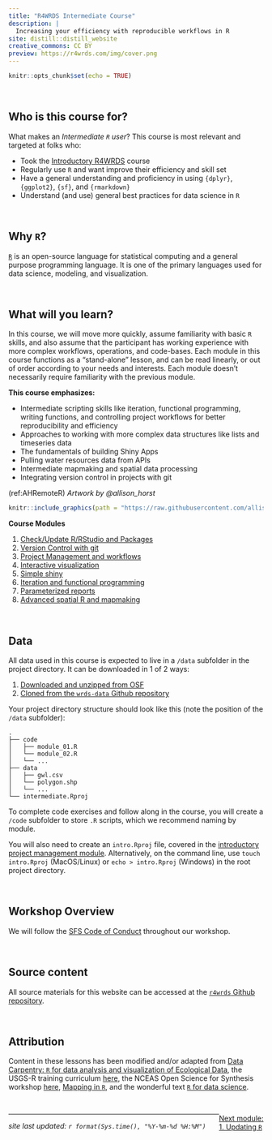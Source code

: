 ```yaml
---
title: "R4WRDS Intermediate Course"
description: |
  Increasing your efficiency with reproducible workflows in R
site: distill::distill_website
creative_commons: CC BY
preview: https://r4wrds.com/img/cover.png
---
```



```r
knitr::opts_chunk$set(echo = TRUE)
```
<style>
  .title{
    display: none;
  }
</style>

<br>

## Who is this course for?

What makes an *Intermediate `R` user*? This course is most relevant and targeted at folks who:

 - Took the [Introductory R4WRDS](../intro/index.html) course
 - Regularly use `R` and want improve their efficiency and skill set
 - Have a general understanding and proficiency in using `{dplyr}`, `{ggplot2}`, `{sf}`, and `{rmarkdown}`
 - Understand (and use) general best practices for data science in `R`

<br>

## Why `R`?

[`R`](https://www.r-project.org/) is an open-source language for statistical computing and a general purpose programming language. It is one of the primary languages used for data science, modeling, and visualization.  

<br>

## What will you learn?

In this course, we will move more quickly, assume familiarity with basic `R` skills, and also assume that the participant has working experience with more complex workflows, operations, and code-bases. Each module in this course functions as a "stand-alone" lesson, and can be read linearly, or out of order according to your needs and interests. Each module doesn't necessarily require familiarity with the previous module.

**This course emphasizes:**

 - Intermediate scripting skills like iteration, functional programming, writing functions, and controlling project workflows for better reproducibility and efficiency
 - Approaches to working with more complex data structures like lists and timeseries data
 - The fundamentals of building Shiny Apps
 - Pulling water resources data from APIs
 - Intermediate mapmaking and spatial data processing
 - Integrating version control in projects with git


(ref:AHRemoteR) *Artwork by @allison_horst*

```r

knitr::include_graphics(path = "https://raw.githubusercontent.com/allisonhorst/stats-illustrations/master/rstats-artwork/monster_support.jpg")

```

:::obj

**Course Modules**

1. [Check/Update R/RStudio and Packages](m_updating_r.html)  
2. [Version Control with git](m_version_control.html) 
3. [Project Management and workflows](m_project_management.html)   
4. [Interactive visualization](m_interactive_viz.html)   
5. [Simple shiny](m_simple_shiny.html)    
6. [Iteration and functional programming](m_iteration.html)    
7. [Parameterized reports](m_parameterized_reports.html)
8. [Advanced spatial R and mapmaking](m_advanced_spatial.html)

:::


<br>

## Data

All data used in this course is expected to live in a `/data` subfolder in the project directory. It can be downloaded in 1 of 2 ways:

1. [Downloaded and unzipped from OSF](https://osf.io/qweju/download)  
2. [Cloned from the `wrds-data` Github repository](https://github.com/richpauloo/r4wrds-data)  

Your project directory structure should look like this (note the position of the `/data` subfolder):

```
.
├── code
│   ├── module_01.R
│   └── module_02.R
│   └── ...
├── data
│   ├── gwl.csv
│   └── polygon.shp
│   └── ...
└── intermediate.Rproj
```

To complete code exercises and follow along in the course, you will create a `/code` subfolder to store `.R` scripts, which we recommend naming by module. 

You will also need to create an `intro.Rproj` file, covered in the [introductory project management module](../intro/m_project_management.html#use-project-workflows). Alternatively, on the command line, use `touch intro.Rproj` (MacOS/Linux) or `echo > intro.Rproj` (Windows) in the root project directory.


<br>


## Workshop Overview

We will follow the [SFS Code of Conduct](https://freshwater-science.org/about/society-governance/code-of-conduct) throughout our workshop.


<br>

## Source content

All source materials for this website can be accessed at the [`r4wrds` Github repository](https://github.com/ryanpeek/r4wrds).  

<br>

## Attribution

Content in these lessons has been modified and/or adapted from [Data Carpentry: `R` for data analysis and visualization of Ecological Data](https://datacarpentry.org/R-ecology-lesson/index.html), the USGS-R training curriculum [here](https://github.com/USGS-R/training-curriculum), the NCEAS Open Science for Synthesis workshop [here](https://nceas.github.io/oss-2017/index.html), [Mapping in `R`](https://ryanpeek.org/mapping-in-R-workshop/), and the wonderful text [`R` for data science](https://github.com/hadley/r4ds).

<br>

<link rel="stylesheet" href="https://maxcdn.bootstrapcdn.com/bootstrap/4.0.0/css/bootstrap.min.css" integrity="sha384-Gn5384xqQ1aoWXA+058RXPxPg6fy4IWvTNh0E263XmFcJlSAwiGgFAW/dAiS6JXm" crossorigin="anonymous">

<a href="m_updating_r.html" class="btn btn-secondary" style="float: right;">Next module:<br>1. Updating `R`</a>  


---

*site last updated: ```r format(Sys.time(), "%Y-%m-%d %H:%M")```*
